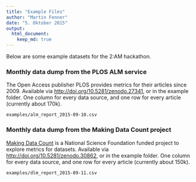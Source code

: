 ```yaml
---
title: "Example Files"
author: "Martin Fenner"
date: "5. Oktober 2015"
output:
  html_document:
    keep_md: true
---
```


Below are some example datasets for the 2:AM hackathon.

### Monthly data dump from the PLOS ALM service

The Open Access publisher PLOS provides metrics for their articles since 2009. Available via [http://doi.org/10.5281/zenodo.27341](http://doi.org/10.5281/zenodo.27341), or in the example folder. One column for every data source, and one row for every article (currently about 170k).

`examples/alm_report_2015-09-10.csv`

### Monthly data dump from the Making Data Count project

[Making Data Count](http://mdc.lagotto.io) is a National Science Foundation funded project to explore metrics for datasets. Available via [http://doi.org/10.5281/zenodo.30862](http://doi.org/10.5281/zenodo.30862), or in the example folder. One column for every data source, and one row for every article (currently about 150k).

`examples/dlm_report_2015-09-11.csv`